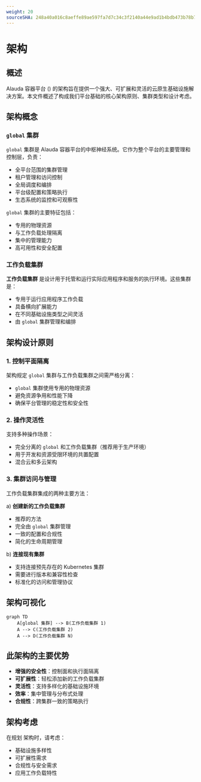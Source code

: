 ```yaml
---
weight: 20
sourceSHA: 248a40a016c8aeffe89ae597fa7d7c34c3f2140a44e9ad1b4bdb473b78b739ad
---
```


# 架构

## 概述

Alauda 容器平台 (<Term name="productShort" />) 的架构旨在提供一个强大、可扩展和灵活的云原生基础设施解决方案。本文件概述了构成我们平台基础的核心架构原则、集群类型和设计考虑。

## 架构概念

### `global` 集群

`global` 集群是 Alauda 容器平台的中枢神经系统。它作为整个平台的主要管理和控制层，负责：

- 全平台范围的集群管理
- 租户管理和访问控制
- 全局调度和编排
- 平台级配置和策略执行
- 生态系统的监控和可观察性

`global` 集群的主要特征包括：

- 专用的物理资源
- 与工作负载处理隔离
- 集中的管理能力
- 高可用性和安全配置

### 工作负载集群

**工作负载集群** 是设计用于托管和运行实际应用程序和服务的执行环境。这些集群是：

- 专用于运行应用程序工作负载
- 具备横向扩展能力
- 在不同基础设施类型之间灵活
- 由 `global` 集群管理和编排

## 架构设计原则

### 1. 控制平面隔离

架构规定 `global` 集群与工作负载集群之间需严格分离：

- `global` 集群使用专用的物理资源
- 避免资源争用和性能下降
- 确保平台管理的稳定性和安全性

### 2. 操作灵活性

<Term name="productShort" /> 支持多种操作场景：

- 完全分离的 `global` 和工作负载集群（推荐用于生产环境）
- 用于开发和资源受限环境的共置配置
- 混合云和多云架构

### 3. 集群访问与管理

工作负载集群集成的两种主要方法：

a) **创建新的工作负载集群**

- 推荐的方法
- 完全由 `global` 集群管理
- 一致的配置和合规性
- 简化的生命周期管理

b) **连接现有集群**

- 支持连接预先存在的 Kubernetes 集群
- 需要进行版本和兼容性检查
- 标准化的访问和管理协议

## 架构可视化

```mermaid
graph TD
    A[global 集群] --> B(工作负载集群 1)
    A --> C(工作负载集群 2)
    A --> D(工作负载集群 N)
```

## 此架构的主要优势

- **增强的安全性**：控制面和执行面隔离
- **可扩展性**：轻松添加新的工作负载集群
- **灵活性**：支持多样化的基础设施环境
- **效率**：集中管理与分布式处理
- **合规性**：跨集群一致的策略执行

## 架构考虑

在规划 <Term name="productShort" /> 架构时，请考虑：

- 基础设施多样性
- 可扩展性需求
- 合规性与安全需求
- 应用工作负载特性
